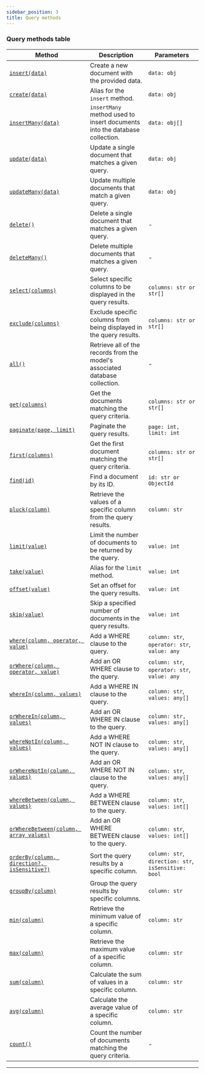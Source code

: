 ```yaml
---
sidebar_position: 3
title: Query methods
---
```



### Query methods table

| Method                                                                                                                        | Description                                                                  | Parameters                                           |
| ----------------------------------------------------------------------------------------------------------------------------- | ---------------------------------------------------------------------------- | ---------------------------------------------------- |
| [`insert(data)`](/docs/v1.1.x/tutorials/queries/write-data#insertdata)                                                        | Create a new document with the provided data.                                | `data: obj`                                          |
| [`create(data)`](/docs/v1.1.x/tutorials/queries/write-data#createdata)                                                        | Alias for the `insert` method.                                               | `data: obj`                                          |
| [`insertMany(data)`](/docs/v1.1.x/tutorials/queries/write-data#insertmanydata)                                                | `insertMany` method used to insert documents into the database collection.   | `data: obj[]`                                        |
| [`update(data)`](/docs/v1.1.x/tutorials/queries/write-data#updatedata)                                                        | Update a single document that matches a given query.                         | `data: obj`                                          |
| [`updateMany(data)`](/docs/v1.1.x/tutorials/queries/write-data#updatemanydata)                                                | Update multiple documents that match a given query.                          | `data: obj`                                          |
| [`delete()`](/docs/v1.1.x/tutorials/queries/write-data#delete)                                                                | Delete a single document that matches a given query.                         | -                                                    |
| [`deleteMany()`](/docs/v1.1.x/tutorials/queries/write-data#deletemany)                                                        | Delete multiple documents that matches a given query.                        | -                                                    |
| [`select(columns)`](/docs/v1.1.x/tutorials/queries/read-data#selectcolumns)                                                   | Select specific columns to be displayed in the query results.                | `columns: str or str[]`                              |
| [`exclude(columns)`](/docs/v1.1.x/tutorials/queries/read-data#excludecolumns)                                                 | Exclude specific columns from being displayed in the query results.          | `columns: str or str[]`                              |
| [`all()`](/docs/v1.1.x/tutorials/queries/read-data#all)                                                                       | Retrieve all of the records from the model's associated database collection. | -                                                    |
| [`get(columns)`](/docs/v1.1.x/tutorials/queries/read-data#getcolumns)                                                         | Get the documents matching the query criteria.                               | `columns: str or str[]`                              |
| [`paginate(page, limit)`](/docs/v1.1.x/tutorials/queries/read-data#paginatepage-limit)                                        | Paginate the query results.                                                  | `page: int, limit: int`                              |
| [`first(columns)`](/docs/v1.1.x/tutorials/queries/read-data#firstcolumns)                                                     | Get the first document matching the query criteria.                          | `columns: str or str[]`                              |
| [`find(id)`](/docs/v1.1.x/tutorials/queries/read-data#firstid)                                                                | Find a document by its ID.                                                   | `id: str or ObjectId`                                |
| [`pluck(column)`](/docs/v1.1.x/tutorials/queries/read-data#pluckcolumn)                                                       | Retrieve the values of a specific column from the query results.             | `column: str`                                        |
| [`limit(value)`](/docs/v1.1.x/tutorials/queries/read-data#limitvalue)                                                         | Limit the number of documents to be returned by the query.                   | `value: int`                                         |
| [`take(value)`](/docs/v1.1.x/tutorials/queries/read-data#takevalue)                                                           | Alias for the `limit` method.                                                | `value: int`                                         |
| [`offset(value)`](/docs/v1.1.x/tutorials/queries/read-data#offsetvalue)                                                       | Set an offset for the query results.                                         | `value: int`                                         |
| [`skip(value)`](/docs/v1.1.x/tutorials/queries/read-data#skipvalue)                                                           | Skip a specified number of documents in the query results.                   | `value: int`                                         |
| [`where(column, operator, value)`](/docs/v1.1.x/tutorials/queries/read-data#wherecolumn-operator-value)                       | Add a WHERE clause to the query.                                             | `column: str`, `operator: str`, `value: any`         |
| [`orWhere(column, operator, value)`](/docs/v1.1.x/tutorials/queries/read-data#orwherecolumn-operator-value)                   | Add an OR WHERE clause to the query.                                         | `column: str`, `operator: str`, `value: any`         |
| [`whereIn(column, values)`](#/docs/v1.1.x/tutorials/queries/read-data#wherecolumn-values)                                     | Add a WHERE IN clause to the query.                                          | `column: str`, `values: any[]`                       |
| [`orWhereIn(column, values)`](#/docs/v1.1.x/tutorials/queries/read-data#orwhereincolumn-values)                               | Add an OR WHERE IN clause to the query.                                      | `column: str,` `values: any[]`                       |
| [`whereNotIn(column, values)`](#/docs/v1.1.x/tutorials/queries/read-data#wherenotincolumn-values)                             | Add a WHERE NOT IN clause to the query.                                      | `column: str`, `values: any[]`                       |
| [`orWhereNotIn(column, values)`](#/docs/v1.1.x/tutorials/queries/read-data#orwherenotincolumn-values)                         | Add an OR WHERE NOT IN clause to the query.                                  | `column: str`, `values: any[]`                       |
| [`whereBetween(column, values)`](#/docs/v1.1.x/tutorials/queries/read-data#wherebetweencolumn-values)                         | Add a WHERE BETWEEN clause to the query.                                     | `column: str`, `values: int[]`                       |
| [`orWhereBetween(column, array values)`](#/docs/v1.1.x/tutorials/queries/read-data#orwherebetweencolumn-array-values)         | Add an OR WHERE BETWEEN clause to the query.                                 | `column: str`, `values: int[]`                       |
| [`orderBy(column, direction?, isSensitive?)`](#/docs/v1.1.x/tutorials/queries/read-data#orderbycolumn-direction-issensitive?) | Sort the query results by a specific column.                                 | `column: str`, `direction: str`, `isSensitive: bool` |
| [`groupBy(column)`](/docs/v1.1.x/tutorials/queries/read-data#groupbycolumn)                                                   | Group the query results by specific columns.                                 | `column: str`                                        |
| [`min(column)`](/docs/v1.1.x/tutorials/queries/read-data#mincolumn)                                                           | Retrieve the minimum value of a specific column.                             | `column: str`                                        |
| [`max(column)`](/docs/v1.1.x/tutorials/queries/read-data#maxcolumn)                                                           | Retrieve the maximum value of a specific column.                             | `column: str`                                        |
| [`sum(column)`](/docs/v1.1.x/tutorials/queries/read-data#sumcolumn)                                                           | Calculate the sum of values in a specific column.                            | `column: str`                                        |
| [`avg(column)`](/docs/v1.1.x/tutorials/queries/read-data#avgcolumn)                                                           | Calculate the average value of a specific column.                            | `column: str`                                        |
| [`count()`](/docs/v1.1.x/tutorials/queries/read-data#count)                                                                   | Count the number of documents matching the query criteria.                   | -                                                    |

---

<Sponsor />
